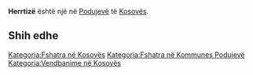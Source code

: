 {{Fshat në 
 | Emri                = Herrtizë
 | EmriAlt                = 
 | NAME_SHORT_FORM=      
 | NAME_GENERIC=      
 | NAME_SORT_NAME_RO=      HERRTIZE
 | FULL_NAME_RO = Herrtizë
 | FULL_NAME_ND_RO=Herrtize
 | SORT_NAME_RG=HERRTIZE
 | FULL_NAME_RG=Herrtizë
 | FULL_NAME_ND_RG=Herrtize
 | SRP_NAME_SHORT_FORM=      
 | SRP_NAME_GENERIC=      
 | SRP_NAME_SORT_NAME_RO=      
 | SRP_FULL_NAME_RO = 
 | SRP_FULL_NAME_ND_RO=
 | SRP_SORT_NAME_RG=
 | SRP_FULL_NAME_RG=
 | SRP_FULL_NAME_ND_RG=
 | Emri (Rasa dhanore) = 
 | Figura              = 
 | Shteti              = Kosovo
 | Komuna              = Podujevë
 | Kodi postar         = 
 | Sipërfaqja          = 

 | Popullsia           = 

 | Regj. i popullsisë  = 
 | Dend. e popullsisë  = 
 | Faqja zyrtare       = 
 <!--- Koordinatat ----> 
 | Gjerësia            = 42.873611
 | Gjatësia            = 21.293611
 | Lartësia            = 
}}
'''Herrtizë''' është një [[]] në [[Podujevë]] të [[Kosovës]].

<!-- == Gjeografia == -->
<!-- == Historia == -->
<!-- == Demografia == -->
== Shih edhe ==
{{Komuna Podujevë}}
{{Kosovo-Administrata-Cung}}

[[Kategoria:Fshatra në Kosovës]]
[[Kategoria:Fshatra në Kommunes Podujevë]]
[[Kategoria:Vendbanime në Kosovës]]